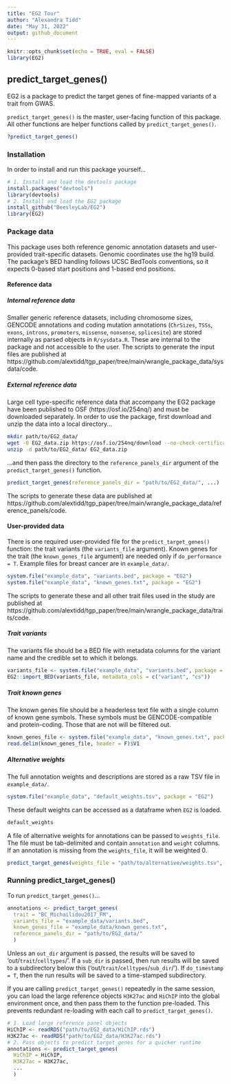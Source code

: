 ```yaml
---
title: "EG2 Tour"
author: "Alexandra Tidd"
date: "May 31, 2022"
output: github_document
---
```


```r
knitr::opts_chunk$set(echo = TRUE, eval = FALSE)
library(EG2)
```

## predict_target_genes()

EG2 is a package to predict the target genes of fine-mapped variants of a trait from GWAS. 

`predict_target_genes()` is the master, user-facing function of this package. All other functions are helper functions called by `predict_target_genes()`. 
```r
?predict_target_genes()
```

### Installation
In order to install and run this package yourself...
```r
# 1. Install and load the devtools package
install.packages("devtools")
library(devtools)
# 2. Install and load the EG2 package
install_github("BeesleyLab/EG2")
library(EG2)
```

### Package data
This package uses both reference genomic annotation datasets and user-provided trait-specific datasets. Genomic coordinates use the hg19 build. The package's BED handling follows UCSC BedTools conventions, so it expects 0-based start positions and 1-based end positions.

#### Reference data
##### Internal reference data
Smaller generic reference datasets, including chromosome sizes, GENCODE annotations and coding mutation annotations (`ChrSizes`, `TSSs`, `exons`, `introns`, `promoters`, `missense`, `nonsense`, `splicesite`) are stored internally as parsed objects in `R/sysdata.R`. These are internal to the package and not accessible to the user. The scripts to generate the input files are published at https://github.com/alextidd/tgp_paper/tree/main/wrangle_package_data/sysdata/code.

##### External reference data
Large cell type-specific reference data that accompany the EG2 package have been published to OSF (https://osf.io/254nq/) and must be downloaded separately. In order to use the package, first download and unzip the data into a local directory...
```bash
mkdir path/to/EG2_data/
wget -O EG2_data.zip https://osf.io/254nq/download --no-check-certificate
unzip -d path/to/EG2_data/ EG2_data.zip
```
...and then pass the directory to the `reference_panels_dir` argument of the `predict_target_genes()` function. 
```r
predict_target_genes(reference_panels_dir = "path/to/EG2_data/", ...)
```
The scripts to generate these data are published at https://github.com/alextidd/tgp_paper/tree/main/wrangle_package_data/reference_panels/code.

#### User-provided data
There is one required user-provided file for the `predict_target_genes()` function: the trait variants (the `variants_file` argument). Known genes for the trait (the `known_genes_file` argument) are needed only if `do_performance = T`. Example files for breast cancer are in `example_data/`. 
```r
system.file("example_data", "variants.bed", package = "EG2")
system.file("example_data", "known_genes.txt", package = "EG2")
```
The scripts to generate these and all other trait files used in the study are published at https://github.com/alextidd/tgp_paper/tree/main/wrangle_package_data/traits/code.

##### Trait variants 
The variants file should be a BED file with metadata columns for the variant name and the credible set to which it belongs.
```r
variants_file <- system.file("example_data", "variants.bed", package = "EG2")
EG2::import_BED(variants_file, metadata_cols = c("variant", "cs"))
```

##### Trait known genes
The known genes file should be a headerless text file with a single column of known gene symbols. These symbols must be GENCODE-compatible and protein-coding. Those that are not will be filtered out.
```r
known_genes_file <- system.file("example_data", "known_genes.txt", package = "EG2")
read.delim(known_genes_file, header = F)$V1
```

##### Alternative weights
The full annotation weights and descriptions are stored as a raw TSV file in `example_data/`. 
```r
system.file("example_data", "default_weights.tsv", package = "EG2")
```
These default weights can be accessed as a dataframe when `EG2` is loaded. 
```r
default_weights
```
A file of alternative weights for annotations can be passed to `weights_file`. The file must be tab-delimited and contain `annotation` and `weight` columns. If an annotation is missing from the `weights_file`, it will be weighted 0.
```r
predict_target_genes(weights_file = "path/to/alternative/weights.tsv", ...)
```

### Running predict_target_genes()
To run `predict_target_genes()`...
```r
annotations <- predict_target_genes(
  trait = "BC_Michailidou2017_FM",
  variants_file = "example_data/variants.bed",
  known_genes_file = "example_data/known_genes.txt",
  reference_panels_dir = "path/to/EG2_data/"
  )
```

Unless an `out_dir` argument is passed, the results will be saved to 'out/`trait`/`celltypes`/'. 
If a `sub_dir` is passed, then run results will be saved to a subdirectory below this ('out/`trait`/`celltypes`/`sub_dir`/'). 
If `do_timestamp = T`, then the run results will be saved to a time-stamped subdirectory. 

If you are calling `predict_target_genes()` repeatedly in the same session, you can load the large reference objects `H3K27ac` and `HiChIP` into the global environment once, and then pass them to the function pre-loaded. This prevents redundant re-loading with each call to `predict_target_genes()`.
```r
# 1. Load large reference panel objects
HiChIP <- readRDS("path/to/EG2_data/HiChIP.rds")
H3K27ac <- readRDS("path/to/EG2_data/H3K27ac.rds")
# 2. Pass objects to predict_target_genes for a quicker runtime
annotations <- predict_target_genes(
  HiChIP = HiChIP,
  H3K27ac = H3K27ac,
  ...
  )
```

